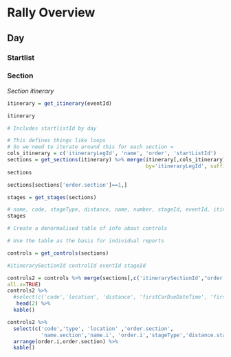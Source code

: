 # Rally Overview

## Day

### Startlist

### Section

*Section itinerary*

```r

itinerary = get_itinerary(eventId)

itinerary

# Includes startlistId by day
```

```r
# This defines things like loops
# So we need to iterate around this for each section = 
cols_itinerary = c('itineraryLegId', 'name', 'order', 'startListId')
sections = get_sections(itinerary) %>% merge(itinerary[,cols_itinerary],
                                             by='itineraryLegId', suffix=c('.section','.i'))
sections
```

```r

sections[sections['order.section']==1,]
```

```r
stages = get_stages(sections)

# name, code, stageType, distance, name, number, stageId, eventId, itinerarySectionId
stages
```



```r

# Create a denormalised table of info about controls

# Use the table as the basis for individual reports

controls = get_controls(sections)

#itinerarySectionId controlId eventId stageId

controls2 = controls %>% merge(sections[,c('itinerarySectionId',"order.section","name.section" ,"name.i","order.i","startListId" )], suffixes=c(".c.",".sections")) %>% merge(stages[,c('code', 'stageType', 'distance')], by='code', suffixes=c(".c",".stages"), 
all.x=TRUE)
controls2 %>%
  #select(c('code','location', 'distance', 'firstCarDueDateTime', 'firstCarDueDateTimeLocal', 'order', 'name'))) %>%
   head(2) %>%
  kable() 

```

```r

controls2 %>%
  select(c('code','type', 'location' ,'order.section',
           'name.section','name.i',	'order.i','stageType','distance.stages', 'firstCarDueDateTime', 'firstCarDueDateTimeLocal')) %>%
  arrange(order.i,order.section) %>% 
  kable()
```